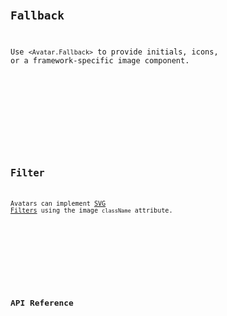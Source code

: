 ---
---




<Preview client:load>
	<Fragment slot="preview">
		<Default client:visible />
	</Fragment>
	<Fragment slot="code">
		<Code code={DefaultRaw} lang="tsx" />
	</Fragment>
</Preview>

## Fallback

Use `<Avatar.Fallback>` to provide initials, icons, or a framework-specific image component.

<Preview client:load>
	<Fragment slot="preview">
		<Fallback client:visible />
	</Fragment>
	<Fragment slot="code">
		<Code code={FallbackRaw} lang="tsx" />
	</Fragment>
</Preview>

## Filter

Avatars can implement [SVG Filters](/docs/guides/cookbook/svg-filters) using the image `className` attribute.

<Preview client:load>
	<Fragment slot="preview">
		<Filter client:visible />
	</Fragment>
	<Fragment slot="code">
		<Code code={FilterRaw} lang="tsx" />
	</Fragment>
</Preview>

## API Reference

<ApiTable />
